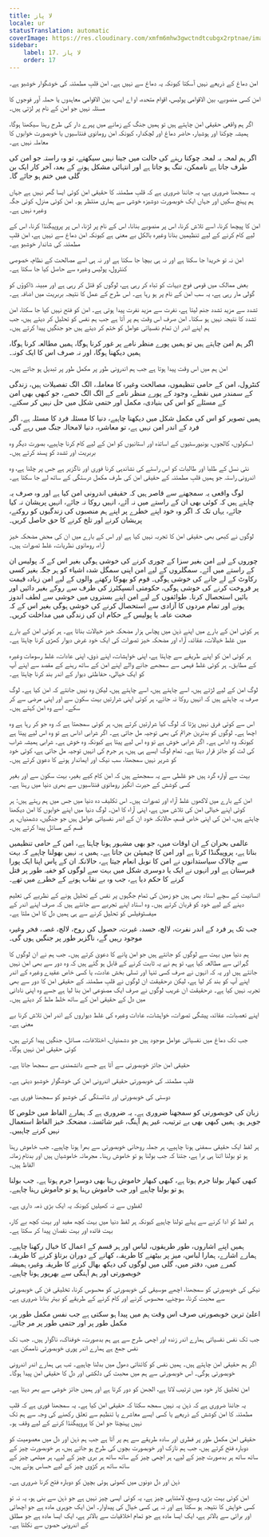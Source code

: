 ```yaml
---
title: لا پاز
locale: ur
statusTranslation: automatic
coverImage: https://res.cloudinary.com/xmfm6mhw3gwctndtcubgx2rptnae/image/upload/v1740337243/small_cover_educacion_fundamental_a051170f1c.webp
sidebar:
    label: 17. لا پاز
    order: 17
---
```

امن دماغ کے ذریعے نہیں آسکتا کیونکہ یہ دماغ سے نہیں ہے۔ امن قلبِ مطمئنہ کی خوشگوار خوشبو ہے۔

امن کسی منصوبے، بین الاقوامی پولیس، اقوام متحدہ، او اے ایس، بین الاقوامی معاہدوں یا حملہ آور فوجوں کا مسئلہ نہیں جو امن کے نام پر لڑتی ہیں۔

اگر ہم واقعی حقیقی امن چاہتے ہیں تو ہمیں جنگ کے زمانے میں پہرے دار کی طرح رہنا سیکھنا ہوگا، ہمیشہ چوکنا اور ہوشیار، حاضر دماغ اور لچکدار، کیونکہ امن رومانوی فنتاسیوں یا خوبصورت خوابوں کا معاملہ نہیں ہے۔

اگر ہم لمحہ بہ لمحہ چوکنا رہنے کی حالت میں جینا نہیں سیکھتے، تو وہ راستہ جو امن کی طرف جاتا ہے ناممکن، تنگ ہو جاتا ہے اور انتہائی مشکل ہونے کے بعد، آخر کار ایک بن گلی میں ختم ہو جائے گا۔

یہ سمجھنا ضروری ہے، یہ جاننا ضروری ہے کہ قلبِ مطمئنہ کا حقیقی امن کوئی ایسا گھر نہیں ہے جہاں ہم پہنچ سکیں اور جہاں ایک خوبصورت دوشیزہ خوشی سے ہماری منتظر ہو۔ امن کوئی منزل، کوئی جگہ وغیرہ نہیں ہے۔

امن کا پیچھا کرنا، اسے تلاش کرنا، اس پر منصوبے بنانا، اس کے نام پر لڑنا، اس پر پروپیگنڈا کرنا، اس کے لیے کام کرنے کے لیے تنظیمیں بنانا وغیرہ بالکل بے معنی ہے کیونکہ امن دماغ سے نہیں ہے، امن قلبِ مطمئنہ کی شاندار خوشبو ہے۔

امن نہ تو خریدا جا سکتا ہے اور نہ ہی بیچا جا سکتا ہے اور نہ ہی اسے مصالحت کے نظام، خصوصی کنٹرول، پولیس وغیرہ سے حاصل کیا جا سکتا ہے۔

بعض ممالک میں قومی فوج دیہات کو تباہ کر رہی ہے، لوگوں کو قتل کر رہی ہے اور مبینہ ڈاکوؤں کو گولی مار رہی ہے، یہ سب امن کے نام پر ہو رہا ہے۔ اس طرح کے عمل کا نتیجہ بربریت میں اضافہ ہے۔

تشدد سے مزید تشدد جنم لیتا ہے، نفرت سے مزید نفرت پیدا ہوتی ہے۔ امن کو فتح نہیں کیا جا سکتا، امن تشدد کا نتیجہ نہیں ہو سکتا۔ امن صرف اس وقت ہم پر آتا ہے جب ہم نفس کو تحلیل کر دیتے ہیں، جب ہم اپنے اندر ان تمام نفسیاتی عوامل کو ختم کر دیتے ہیں جو جنگیں پیدا کرتے ہیں۔

اگر ہم امن چاہتے ہیں تو ہمیں پورے منظر نامے پر غور کرنا ہوگا، ہمیں مطالعہ کرنا ہوگا، ہمیں دیکھنا ہوگا، اور نہ صرف اس کا ایک کونہ۔

امن ہم میں اس وقت پیدا ہوتا ہے جب ہم اندرونی طور پر مکمل طور پر تبدیل ہو جاتے ہیں۔

کنٹرول، امن کے حامی تنظیموں، مصالحت وغیرہ کا معاملہ، الگ الگ تفصیلات ہیں، زندگی کے سمندر میں نقطے، وجود کے پورے منظر نامے کے الگ الگ حصے، جو کبھی بھی امن کے مسئلے کو اس کی بنیادی، مکمل اور حتمی شکل میں حل نہیں کر سکتے۔

ہمیں تصویر کو اس کی مکمل شکل میں دیکھنا چاہیے، دنیا کا مسئلہ فرد کا مسئلہ ہے۔ اگر فرد کے اندر امن نہیں ہے، تو معاشرہ، دنیا لامحالہ جنگ میں رہے گی۔

اسکولوں، کالجوں، یونیورسٹیوں کے اساتذہ اور استانیوں کو امن کے لیے کام کرنا چاہیے، بصورت دیگر وہ بربریت اور تشدد کو پسند کرتے ہیں۔

نئی نسل کے طلبا اور طالبات کو اس راستے کی نشاندہی کرنا فوری اور ناگزیر ہے جس پر چلنا ہے، وہ اندرونی راستہ جو ہمیں قلبِ مطمئنہ کے حقیقی امن کی طرف مکمل درستگی کے ساتھ لے جا سکتا ہے۔

لوگ واقعی یہ سمجھنے سے قاصر ہیں کہ حقیقی اندرونی امن کیا ہے اور وہ صرف یہ چاہتے ہیں کہ کوئی بھی ان کے راستے میں نہ آئے، انہیں روکا نہ جائے، انہیں پریشان نہ کیا جائے، یہاں تک کہ اگر وہ خود اپنے خطرے پر اپنے ہم منصبوں کی زندگیوں کو روکنے، پریشان کرنے اور تلخ کرنے کا حق حاصل کریں۔

لوگوں نے کبھی بھی حقیقی امن کا تجربہ نہیں کیا ہے اور اس کے بارے میں ان کی محض مضحکہ خیز آراء، رومانوی نظریات، غلط تصورات ہیں۔

چوروں کے لیے امن بغیر سزا کے چوری کرنے کی خوشی ہوگی بغیر اس کے کہ پولیس ان کے راستے میں آئے۔ سمگلروں کے لیے امن اپنی سمگل شدہ اشیاء کو ہر جگہ بغیر کسی رکاوٹ کے لے جانے کی خوشی ہوگی۔ قوم کو بھوکا رکھنے والوں کے لیے امن زیادہ قیمت پر فروخت کرنے کی خوشی ہوگی، حکومتی انسپکٹرز کی طرف سے روکے بغیر دائیں اور بائیں استحصال کرنا۔ طوائفوں کے لیے امن اپنے بستروں میں خوشی سے لطف اندوز ہونے اور تمام مردوں کا آزادی سے استحصال کرنے کی خوشی ہوگی بغیر اس کے کہ صحت عامہ یا پولیس کے حکام ان کی زندگی میں مداخلت کریں۔

ہر کوئی امن کے بارے میں اپنے ذہن میں پچاس ہزار مضحکہ خیز خیالات بناتا ہے۔ ہر کوئی امن کے بارے میں غلط خیالات، عقائد، آراء اور مضحکہ خیز تصورات کی ایک خود غرض دیوار کھڑی کرنا چاہتا ہے۔

ہر کوئی امن کو اپنے طریقے سے چاہتا ہے، اپنی خواہشات، اپنے ذوق، اپنی عادات، غلط رسومات وغیرہ کے مطابق۔ ہر کوئی غلط فہمی سے سمجھے جانے والے اپنے امن کے ساتھ رہنے کے مقصد سے اپنے آپ کو ایک خیالی، حفاظتی دیوار کے اندر بند کرنا چاہتا ہے۔

لوگ امن کے لیے لڑتے ہیں، اسے چاہتے ہیں، اسے چاہتے ہیں، لیکن وہ نہیں جانتے کہ امن کیا ہے۔ لوگ صرف یہ چاہتے ہیں کہ انہیں روکا نہ جائے، ہر کوئی اپنی شرارتیں بہت سکون سے اور اپنی مرضی سے کر سکے۔ اسے وہ امن کہتے ہیں۔

اس سے کوئی فرق نہیں پڑتا کہ لوگ کیا شرارتیں کرتے ہیں، ہر کوئی سمجھتا ہے کہ وہ جو کر رہا ہے وہ اچھا ہے۔ لوگوں کو بدترین جرائم کی بھی توجیہ مل جاتی ہے۔ اگر شرابی اداس ہے تو وہ اس لیے پیتا ہے کیونکہ وہ اداس ہے۔ اگر شرابی خوش ہے تو وہ اس لیے پیتا ہے کیونکہ وہ خوش ہے۔ شرابی ہمیشہ شراب کی لت کو جائز قرار دیتا ہے۔ تمام لوگ ایسے ہی ہیں، ہر جرم کی انہیں توجیہ مل جاتی ہے، کوئی خود کو شریر نہیں سمجھتا، سب نیک اور ایماندار ہونے کا دعویٰ کرتے ہیں۔

بہت سے آوارہ گرد ہیں جو غلطی سے یہ سمجھتے ہیں کہ امن کام کیے بغیر، بہت سکون سے اور بغیر کسی کوشش کے حیرت انگیز رومانوی فنتاسیوں سے بھری دنیا میں رہنا ہے۔

امن کے بارے میں لاکھوں غلط آراء اور تصورات ہیں۔ اس تکلیف دہ دنیا میں جس میں ہم رہتے ہیں: ہر کوئی اپنے خیالی امن کی تلاش میں ہے، اپنی آراء کا امن۔ لوگ دنیا میں اپنے خوابوں کا امن دیکھنا چاہتے ہیں، امن کی اپنی خاص قسم، حالانکہ خود ان کے اندر نفسیاتی عوامل ہیں جو جنگیں، دشمنیاں، ہر قسم کے مسائل پیدا کرتے ہیں۔

عالمی بحران کے ان اوقات میں، جو بھی مشہور ہونا چاہتا ہے، امن کے حامی تنظیمیں بناتا ہے، پروپیگنڈا کرتا ہے اور امن کا چیمپئن بن جاتا ہے۔ ہمیں یہ نہیں بھولنا چاہیے کہ بہت سے چالاک سیاستدانوں نے امن کا نوبل انعام جیتا ہے، حالانکہ ان کے پاس اپنا ایک پورا قبرستان ہے اور انہوں نے ایک یا دوسری شکل میں بہت سے لوگوں کو خفیہ طور پر قتل کرنے کا حکم دیا ہے، جب وہ بے نقاب ہونے کے خطرے میں تھے۔

انسانیت کے سچے استاد بھی ہیں جو زمین کی تمام جگہوں پر نفس کے تحلیل ہونے کے نظریے کی تعلیم دینے کے لیے خود کو قربان کرتے ہیں۔ وہ استاد اپنے تجربے سے جانتے ہیں کہ صرف اپنے اندر کے میفسٹوفیلس کو تحلیل کرنے سے ہی ہمیں دل کا امن ملتا ہے۔

جب تک ہر فرد کے اندر نفرت، لالچ، حسد، غیرت، حصول کی روح، لالچ، غصہ، فخر وغیرہ موجود رہیں گے، ناگزیر طور پر جنگیں ہوں گی۔

ہم دنیا میں بہت سے لوگوں کو جانتے ہیں جو امن پانے کا دعویٰ کرتے ہیں۔ جب ہم نے ان لوگوں کا گہرائی سے مطالعہ کیا ہے، تو ہم نے یہ ثابت کرنے کے قابل ہو گئے ہیں کہ وہ دور سے بھی امن نہیں جانتے ہیں اور یہ کہ انہوں نے صرف کسی تنہا اور تسلی بخش عادت، یا کسی خاص عقیدے وغیرہ کے اندر اپنے آپ کو بند کر لیا ہے، لیکن درحقیقت ان لوگوں نے قلبِ مطمئنہ کے حقیقی امن کا دور سے بھی تجربہ نہیں کیا ہے۔ درحقیقت ان غریب لوگوں نے صرف ایک مصنوعی امن بنا لیا ہے جسے وہ اپنی نادانی میں دل کے حقیقی امن کے ساتھ خلط ملط کر دیتے ہیں۔

اپنے تعصبات، عقائد، پیشگی تصورات، خواہشات، عادات وغیرہ کی غلط دیواروں کے اندر امن تلاش کرنا بے معنی ہے۔

جب تک دماغ میں نفسیاتی عوامل موجود ہیں جو دشمنیاں، اختلافات، مسائل، جنگیں پیدا کرتے ہیں، کوئی حقیقی امن نہیں ہوگا۔

حقیقی امن جائز خوبصورتی سے آتا ہے جسے دانشمندی سے سمجھا جاتا ہے۔

قلبِ مطمئنہ کی خوبصورتی حقیقی اندرونی امن کی خوشگوار خوشبو دیتی ہے۔

دوستی کی خوبصورتی اور شائستگی کی خوشبو کو سمجھنا فوری ہے۔

زبان کی خوبصورتی کو سمجھنا ضروری ہے۔ یہ ضروری ہے کہ ہمارے الفاظ میں خلوص کا جوہر ہو۔ ہمیں کبھی بھی بے ترتیب، غیر ہم آہنگ، غیر شائستہ، مضحکہ خیز الفاظ استعمال نہیں کرنے چاہییں۔

ہر لفظ ایک حقیقی سمفنی ہونا چاہیے، ہر جملہ روحانی خوبصورتی سے بھرا ہونا چاہیے۔ جب خاموش رہنا ہو تو بولنا اتنا ہی برا ہے، جتنا کہ جب بولنا ہو تو خاموش رہنا۔ مجرمانہ خاموشیاں ہیں اور بدنام زمانہ الفاظ ہیں۔

کبھی کبھار بولنا جرم ہوتا ہے، کبھی کبھار خاموش رہنا بھی دوسرا جرم ہوتا ہے۔ جب بولنا ہو تو بولنا چاہیے اور جب خاموش رہنا ہو تو خاموش رہنا چاہیے۔

لفظوں سے نہ کھیلیں کیونکہ یہ ایک بڑی ذمہ داری ہے۔

ہر لفظ کو ادا کرنے سے پہلے تولنا چاہیے کیونکہ ہر لفظ دنیا میں بہت کچھ مفید اور بہت کچھ بے کار، بہت فائدہ اور بہت نقصان پیدا کر سکتا ہے۔

ہمیں اپنے اشاروں، طور طریقوں، لباس اور ہر قسم کے اعمال کا خیال رکھنا چاہیے۔ ہمارے اشارے، ہمارا لباس، میز پر بیٹھنے کا طریقہ، کھانے کے دوران برتاؤ کرنے کا طریقہ، کمرے میں، دفتر میں، گلی میں لوگوں کی دیکھ بھال کرنے کا طریقہ وغیرہ ہمیشہ خوبصورتی اور ہم آہنگی سے بھرپور ہونا چاہیے۔

نیکی کی خوبصورتی کو سمجھنا، اچھے موسیقی کی خوبصورتی کو محسوس کرنا، تخلیقی فن کی خوبصورتی سے محبت کرنا، سوچنے، محسوس کرنے اور کام کرنے کے طریقے کو بہتر بنانا ضروری ہے۔

اعلیٰ ترین خوبصورتی صرف اس وقت ہم میں پیدا ہو سکتی ہے جب نفس مکمل طور پر، مکمل طور پر اور حتمی طور پر مر جائے۔

جب تک نفس نفسیاتی ہمارے اندر زندہ اور اچھی طرح سے ہے ہم بدصورت، خوفناک، ناگوار ہیں۔ جب تک نفس جمع ہے ہمارے اندر پوری خوبصورتی ناممکن ہے۔

اگر ہم حقیقی امن چاہتے ہیں۔ ہمیں نفس کو کائناتی دھول میں بدلنا چاہیے۔ تب ہی ہمارے اندر اندرونی خوبصورتی ہوگی۔ اس خوبصورتی سے ہم میں محبت کی دلکشی اور دل کا حقیقی امن پیدا ہوگا۔

امن تخلیق کار خود میں ترتیب لاتا ہے، الجھن کو دور کرتا ہے اور ہمیں جائز خوشی سے بھر دیتا ہے۔

یہ جاننا ضروری ہے کہ ذہن یہ نہیں سمجھ سکتا کہ حقیقی امن کیا ہے۔ یہ سمجھنا فوری ہے کہ قلبِ مطمئنہ کا امن کوشش کے ذریعے یا کسی ایسے معاشرے یا تنظیم سے تعلق رکھنے کی وجہ سے ہم تک نہیں پہنچتا جو امن کا پروپیگنڈا کرنے کے لیے وقف ہو۔

حقیقی امن مکمل طور پر فطری اور سادہ طریقے سے ہم پر آتا ہے جب ہم ذہن اور دل میں معصومیت کو دوبارہ فتح کرتے ہیں، جب ہم نازک اور خوبصورت بچوں کی طرح ہو جاتے ہیں، ہر خوبصورت چیز کے ساتھ ساتھ ہر بدصورت چیز کے لیے، ہر اچھی چیز کے ساتھ ساتھ ہر بری چیز کے لیے، ہر میٹھی چیز کے ساتھ ساتھ ہر کڑوی چیز کے لیے حساس ہوتے ہیں۔

ذہن اور دل دونوں میں کھوئی ہوئی بچپن کو دوبارہ فتح کرنا ضروری ہے۔

امن کوئی بہت بڑی، وسیع، لامتناہی چیز ہے، یہ کوئی ایسی چیز نہیں ہے جو ذہن سے بنی ہو، یہ نہ تو کسی خواہش کا نتیجہ ہو سکتا ہے اور نہ ہی کسی خیال کی پیداوار۔ امن ایک جوہری مادہ ہے جو اچھائی اور برائی سے بالاتر ہے، ایک ایسا مادہ ہے جو تمام اخلاقیات سے بالاتر ہے، ایک ایسا مادہ ہے جو مطلق کے اندرونی حصوں سے نکلتا ہے۔
